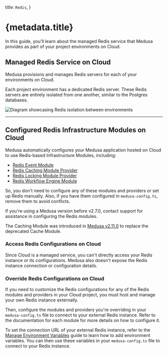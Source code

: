   title: `Redis`,
}

# {metadata.title}

In this guide, you'll learn about the managed Redis service that Medusa provides as part of your project environments on Cloud.

## Managed Redis Service on Cloud

Medusa provisions and manages Redis servers for each of your environments on Cloud.

Each project environment has a dedicated Redis server. These Redis servers are entirely isolated from one another, similar to the Postgres databases.

![Diagram showcasing Redis isolation between environments](https://res.cloudinary.com/dza7lstvk/image/upload/v1750230910/Cloud/redis-cloud_llg83c.jpg)

---

## Configured Redis Infrastructure Modules on Cloud

Medusa automatically configures your Medusa application hosted on Cloud to use Redis-based Infrastructure Modules, including:

- [Redis Event Module](!resources!/infrastructure-modules/event/redis)
- [Redis Caching Module Provider](!resources!/infrastructure-modules/caching/providers/redis)
- [Redis Locking Module Provider](!resources!/infrastructure-modules/locking/redis)
- [Redis Workflow Engine Module](!resources!/infrastructure-modules/workflow-engine/redis)

So, you don't need to configure any of these modules and providers or set up Redis manually. Also, if you have them configured in `medusa-config.ts`, remove them to avoid conflicts.

<Note>

If you're using a Medusa version before v2.7.0, contact support for assistance in configuring the Redis modules.

</Note>

<Note title="Tip">

The Caching Module was introduced in [Medusa v2.11.0](https://github.com/medusajs/medusa/releases/tag/v2.11.0) to replace the deprecated Cache Module.

</Note>

### Access Redis Configurations on Cloud

Since Cloud is a managed service, you can't directly access your Redis instance or its configurations. Medusa also doesn't expose the Redis instance connection or configuration details.

### Override Redis Configurations on Cloud

If you need to customize the Redis configurations for any of the Redis modules and providers in your Cloud project, you must host and manage your own Redis instance externally.

Then, configure the modules and providers you're overriding in your `medusa-config.ts` file to connect to your external Redis instance. Refer to the documentation for each module for more details on how to configure it.

<Note title="Tip">

To set the connection URL of your external Redis instance, refer to the [Manage Environment Variables](../environments/environment-variables/page.mdx) guide to learn how to add environment variables. You can then use these variables in your `medusa-config.ts` file to connect to your Redis instance.

</Note>